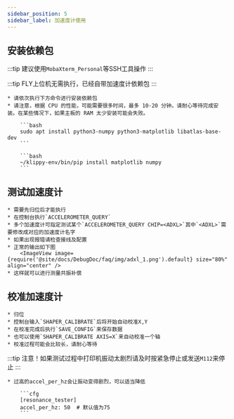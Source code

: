 ```yaml
---
sidebar_position: 5
sidebar_label: 加速度计使用
---
```




## 安装依赖包

:::tip
建议使用`MobaXterm_Personal`等SSH工具操作
:::

:::tip
FLY上位机无需执行，已经自带加速度计依赖包
:::

    * 请依次执行下方命令进行安装依赖包
    * 请注意，根据 CPU 的性能，可能需要很多时间，最多 10-20 分钟。请耐心等待完成安装。在某些情况下，如果主板的 RAM 太少安装可能会失败。

        ```bash
        sudo apt install python3-numpy python3-matplotlib libatlas-base-dev
        ```

        ```bash
        ~/klippy-env/bin/pip install matplotlib numpy
        ```

## 测试加速度计

    * 需要先归位后才能执行
    * 在控制台执行`ACCELEROMETER_QUERY`
    * 多个加速度计可指定测试某个`ACCELEROMETER_QUERY CHIP=<ADXL>`其中`<ADXL>`需要修改成对应的加速度计名字
    * 如果出现报错请检查接线及配置
    * 正常的输出如下图
        <ImageView image={require('@site/docs/DebugDoc/faq/img/adxl_1.png').default} size="80%" align="center" />
    * 这样就可以进行测量共振补偿


## 校准加速度计

    * 归位
    * 控制台输入`SHAPER_CALIBRATE`后将开始自动校准X,Y
    * 在校准完成后执行`SAVE_CONFIG`来保存数据
    * 也可以使用`SHAPER_CALIBRATE AXIS=X`来自动校准一个轴
    * 校准过程可能会比较长，请耐心等待

:::tip
注意！如果测试过程中打印机振动太剧烈请及时按紧急停止或发送`M112`来停止
:::


    * 过高的accel_per_hz会让振动变得剧烈，可以适当降低

        ```cfg
        [resonance_tester]
        accel_per_hz: 50  # 默认值为75
        ```